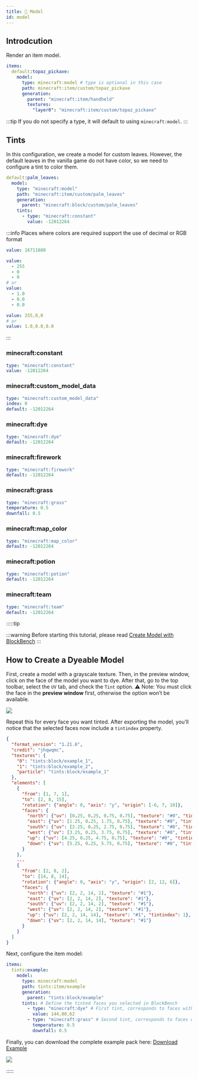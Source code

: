 ```yaml
---
title: 📐 Model
id: model
---
```



## Introdcution

<UrlCard
  url="https://minecraft.wiki/w/Items_model_definition#model"
  title="📐 Model"
/>

Render an item model.

```yaml
items:
  default:topaz_pickaxe:
    model:
      type: minecraft:model # type is optional in this case
      path: minecraft:item/custom/topaz_pickaxe
      generation:
        parent: "minecraft:item/handheld"
        textures:
          "layer0": "minecraft:item/custom/topaz_pickaxe"
```

:::tip
If you do not specify a type, it will default to using `minecraft:model`.
:::

## Tints

In this configuration, we create a model for custom leaves. However, the default leaves in the vanilla game do not have color, so we need to configure a tint to color them.

```yaml
default:palm_leaves:
  model:
    type: "minecraft:model"
    path: "minecraft:item/custom/palm_leaves"
    generation:
      parent: "minecraft:block/custom/palm_leaves"
    tints:
      - type: "minecraft:constant"
        value: -12012264
```

<UrlCard
  url="https://minecraft.wiki/w/Items_model_definition#Tint_sources_types"
  title="🎨 Tint"
/>

:::info
Places where colors are required support the use of decimal or RGB format

```yaml
value: 16711680
```

```yaml
value:
  - 255
  - 0
  - 0
# or
value:
  - 1.0
  - 0.0
  - 0.0
```

```yaml
value: 255,0,0
# or
value: 1.0,0.0,0.0
```
:::

### minecraft\:constant

```yaml
type: "minecraft:constant"
value: -12012264
```

### minecraft\:custom\_model\_data

```yaml
type: "minecraft:custom_model_data"
index: 0
default: -12012264
```

### minecraft\:dye

```yaml
type: "minecraft:dye"
default: -12012264
```

### minecraft\:firework

```yaml
type: "minecraft:firework"
default: -12012264
```

### minecraft\:grass

```yaml
type: "minecraft:grass"
temperature: 0.5
downfall: 0.5
```

### minecraft\:map\_color

```yaml
type: "minecraft:map_color"
default: -12012264
```

### minecraft\:potion

```yaml
type: "minecraft:potion"
default: -12012264
```

### minecraft\:team

```yaml
type: "minecraft:team"
default: -12012264
```

:::::tip

:::warning
Before starting this tutorial, please read [Create Model with BlockBench](../../../getting_start/add_custom_model.mdx#create-model-with-blockbench)
:::

## How to Create a Dyeable Model

First, create a model with a grayscale texture.
Then, in the preview window, click on the face of the model you want to dye. After that, go to the top toolbar, select the `UV` tab, and check the `Tint` option.
⚠️ Note: You must click the face in the **preview window** first, otherwise the option won’t be available.

![](/img/item_model_display_1.png)

Repeat this for every face you want tinted. After exporting the model, you’ll notice that the selected faces now include a `tintindex` property.

```json
{
  "format_version": "1.21.6",
  "credit": "jhqwqmc",
  "textures": {
    "0": "tints:block/example_1",
    "1": "tints:block/example_2",
    "particle": "tints:block/example_1"
  },
  "elements": [
    {
      "from": [1, 7, 1],
      "to": [2, 8, 15],
      "rotation": {"angle": 0, "axis": "y", "origin": [-6, 7, 10]},
      "faces": {
        "north": {"uv": [0.25, 0.25, 0.75, 0.75], "texture": "#0", "tintindex": 0},
        "east": {"uv": [1.25, 0.25, 1.75, 0.75], "texture": "#0", "tintindex": 0},
        "south": {"uv": [2.25, 0.25, 2.75, 0.75], "texture": "#0", "tintindex": 0},
        "west": {"uv": [3.25, 0.25, 3.75, 0.75], "texture": "#0", "tintindex": 0},
        "up": {"uv": [4.25, 0.25, 4.75, 0.75], "texture": "#0", "tintindex": 0},
        "down": {"uv": [5.25, 0.25, 5.75, 0.75], "texture": "#0", "tintindex": 0}
      }
    },
    ...
    {
      "from": [2, 8, 2],
      "to": [14, 8, 14],
      "rotation": {"angle": 0, "axis": "y", "origin": [2, 12, 6]},
      "faces": {
        "north": {"uv": [2, 2, 14, 2], "texture": "#1"},
        "east": {"uv": [2, 2, 14, 2], "texture": "#1"},
        "south": {"uv": [2, 2, 14, 2], "texture": "#1"},
        "west": {"uv": [2, 2, 14, 2], "texture": "#1"},
        "up": {"uv": [2, 2, 14, 14], "texture": "#1", "tintindex": 1}, // You can see that a tintindex property has been added here
        "down": {"uv": [2, 2, 14, 14], "texture": "#1"}
      }
    }
  ]
}
```

Next, configure the item model:

```yaml
items:
  tints:example:
    model:
      type: minecraft:model
      path: tints:item/example
      generation:
        parent: "tints:block/example"
      tints: # Define the tinted faces you selected in BlockBench
        - type: "minecraft:dye" # First tint, corresponds to faces with tintindex=0 (counting starts at 0)
          value: 144,80,62
        - type: "minecraft:grass" # Second tint, corresponds to faces with tintindex=1
          temperature: 0.5
          downfall: 0.5
```

Finally, you can download the complete example pack here: [Download Example](/file/tints.zip)

![](/img/item_model_display_2.png)

:::::